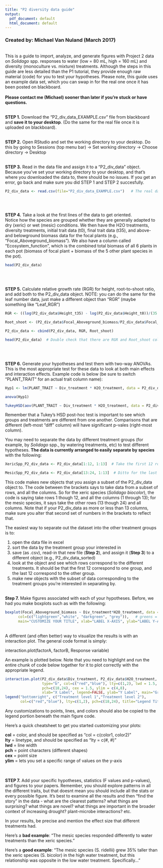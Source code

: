 ```yaml
---
title: "P2 diversity data guide"
output:
  pdf_document: default
  html_document: default
---
```

### Created by: Michael Van Nuland (March 2017)
<br>
This is a guide to import, analyze, and generate figures with Project 2 data on *Solidago* spp. responses to water (low = 80 mL, high = 160 mL) and diversity (monoculture vs. mixture) treatments. Although the steps in this guide are less detailed than the P1 tutorial, they provide enough raw material (code) for you to test your hypotheses. Please note, this guide uses an example data set, which you can swap in for the real one once it has been posted on blackboard. 
<br>
<br>
**Please contact me (Michael) sooner than later if you're stuck or have questions.**
<br>
<br>
  
**STEP 1.** Download the "P2_div_data_EXAMPLE.csv" file from blackboard and **save it to your desktop**. (Do the same for the real file once it is uploaded on blackboard).
<br>
<br>
  
**STEP 2.** Open RStudio and set the working directory to your desktop. Do this by going to Sessions (top menu bar) -> Set working directory -> Choose directory -> Desktop
<br>
<br>
  
**STEP 3.** Read in the data file and assign it to a "P2_div_data" object. 
<br>
Because you've set your working directory to your desktop, and that's where you downloaded the data to, there should be no issues. If you get an error, go back and make sure you did STEP 1 and STEP 2 succesfully.
```r
P2_div_data <- read.csv(file="P2_div_data_EXAMPLE.csv")   # The real data will be "P2_div_data.csv"
```
<br>
<br>
  
**STEP 4.** Take a look at the first lines of the data to get oriented. 
<br> 
Notice how the species are grouped whether they are generally adapted to dry (xeric) or wet (mesic) conditions. We then have the H2O treatments, diversity treatments, initial trait data (t0), final trait data (t35), and above- and belowground biomass data for the focal plants (e.g., "Focal_Aboveground_biomass"). We also have a column called "Ecosystem_function", which is the combined total biomass of all 6 plants in each pot (biomass of focal plant + biomass of the 5 other plant species in the pot).
```r
head(P2_div_data)
```
<br>
<br>
  
**STEP 5.** Calculate relative growth rate (RGR) for height, root-to-shoot ratio, and add both to the P2_div_data object. NOTE: you can do the same for the leaf number data, just make a different object than "RGR" (maybe something like "Leaf_RGR")
```r
RGR <- ((log(P2_div_data$Height_t35) - log(P2_div_data$Height_t0))/(35 - 0))

Root_shoot <- (P2_div_data$Focal_Aboveground_biomass/P2_div_data$Focal_Belowground_biomass)

P2_div_data <- cbind(P2_div_data, RGR, Root_shoot)

head(P2_div_data)  # Double check that there are RGR and Root_shoot column at the end of the file 
```
<br>
<br>
  
**STEP 6.** Generate your hypotheses and test them with two-way ANOVAs. This is the most appropriate test for these data to look at both main effects and interaction effects. Example code is below (be sure to switch "PLANT_TRAIT" for an actual trait column name):
```r
Hyp1 <- lm(PLANT_TRAIT ~ Div_treatment * H2O_treatment, data = P2_div_data)

anova(Hyp1) 

TukeyHSD(aov(PLANT_TRAIT ~ Div_treatment * H2O_treatment, data = P2_div_data))
```
Remember that a Tukey's HSD post-hoc test is important to see which groups and treatments are different from one another. Comparisons that are different (left-most "diff" column) will have significant p-vales (right-most column). 
<br>
  
You may need to separate the data by different treatment groups (for example, by *Solidago* spp., by watering treatments, etc) to test different hypotheses. **The data is currently arranged to easily separate by species** with the following:
```r
XericSpp_P2_div_data <- P2_div_data[1:12, 1:13]  # Take the first 12 rows that is the xeric species (S. bicolor), and all the 13 columns of treaments and plant trait measurements

MesicSpp_P2_div_data <- P2_div_data[13:24, 1:13]  # Ditto for the last 12 rows and mesic species (S. ridellii)
```
This code makes new objects that you assign a subset of the P2_div_data object to. The code between the brackets says to take data from a subset of rows, and all the columns. So for the xeric species (*Solidago biocolor*), the code is saying take rows 1 though 12, and all the columns (1 through 13); for the mesic species, it says take the other rows (13 though 24) and all columns. Note that if your P2_div_data as more or less than 13 columns, make sure you alter that second set of numbers in the brackets to reflect that.
<br>
  
The easiest way to separate out the dataset into the other treatment groups is to:
  
1) open the data file in excel  
2) sort the data by the treatment group your interested in  
3) save (as .csv), read-in that new file (**Step 2**), and assign it (**Step 3**) to a different object (e.g., P2_div_data_sorted)  
4) look at the object and see which rows correspond to the different treatments. It should be that the first 12 correspond to one group, and the last 12 correspond to the other group.  
5) make new objects with the subset of data corresponding to the treatment groups you're interested in separating by.
<br>
<br>
  
**Step 7.** Make figures associated with each of your hypotheses. Before, we had you make boxplots such as with the following:
```r
boxplot(Focal_Aboveground_biomass ~ Div_treatment*H2O_treatment, data = P2_div_data,     
      col=(c("lightgreen","white", "darkgreen", "grey")),   # greens = mixture, white/grey = monoculture
      main="CUSTOMIZE YOUR TITLE", xlab="LABEL X-AXIS", ylab="LABEL Y-AXIS (UNITS)")
```
<br>
A different (and often better) way to visualize the results is with an interaction plot. The general code format is simply:
<br>
  
interaction.plot(factorA, factorB, Response variable)
<br>
  
An example is plotted below. Note that you need to highlight and run the entire chunk of code below together for it to plot correctly with the appropriate legend.
```r
interaction.plot(P2_div_data$Div_treatment, P2_div_data$H2O_treatment, P2_div_data$LeafNumber_t35,
                 type="b", col=c("red","blue"), lty=c(1,2), lwd = 1.5, 
                 pch=c(18,24), cex = 1.5, ylim = c(4,8),
                 xlab="X Label", legend=FALSE, ylab="Y Label", main="Graph Title")
legend("bottomright", c("Treatment level 1","Treatment level 2"), 
       col=c("red","blue"), lty=c(1,2), pch=c(18,24), title="Legend Title")
```
  
Any customizations to points, lines, and colors should also be copied to the legend portion beneath the main figure code.
<br>
  
Here's a quick cheatsheet to get you started customizing your plots:
<br>
  
**col** = color, and should be specified as "col = c(color1, color2)"  
**lty** = linetype, and should be specified as "lty = c(#, #)"  
**lwd** = line width  
**pch** = point characters (different shapes)  
**cex** = point size  
**ylim** = lets you set a specific range of values on the y-axis  
<br>
<br>
  
**STEP 7.** Add your specific hypotheses, statistics (F values and p-values), and figures to your papers. Remember, you should explore patterns in all the different traits, but that doesnt mean you should include all the stats or every possible figure. It's best to examine all the results and then "find the story" in the data - what are the clearest patterns? what things are surprising? what things are novel? what things are important in the broader context of increasing drought? plant-microbe interactions? etc. 
<br>
  
In your results, be precise and mention the effect size that different treatments had. 
<br>
  
Here's a **bad example**: "The mesic species responded differently to water treatments than the xeric species." 
<br>
  
Here's a **good example**: "The mesic species (S. ridellii) grew 35% taller than the xeric species (S. bicolor) in the high water treatment, but this relationship was opposite in the low water treatment. Specifically..." 





